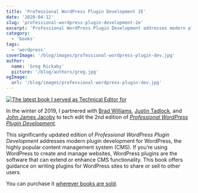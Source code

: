 ```yaml
---
title: 'Professional WordPress Plugin Development 2E'
date: '2020-04-12'
slug: 'professional-wordpress-plugin-development-2e'
excerpt: 'Professional WordPress Plugin Development addresses modern plugin development for WordPress.'
category:
  - 'books'
tags:
  - 'wordpress'
coverImage: '/blog/images/professional-wordpress-plugin-dev.jpg'
author:
  name: 'Greg Rickaby'
  picture: '/blog/authors/greg.jpg'
ogImage:
  url: '/blog/images/professional-wordpress-plugin-dev.jpg'
---
```


[![The latest book I served as Technical Editor for](/blog/images/professional-wordpress-plugin-dev.jpg)](https://amzn.to/2BgCg7i)

In the winter of 2019, I partnered with [Brad Williams](https://strangework.com/), [Justin Tadlock](http://justintadlock.com/), and [John James Jacoby](https://jjj.blog) to tech edit the 2nd edition of _[Professional WordPress Plugin Development](https://amzn.to/2BgCg7i)._

This significantly updated edition of _Professional WordPress Plugin Development_ addresses modern plugin development for WordPress, the highly popular content management system (CMS). If you’re using WordPress to create and manage websites, WordPress plugins are the software that can extend or enhance CMS functionality. This book offers guidance on writing plugins for WordPress sites to share or sell to other users.

You can purchase it [wherever books are sold](https://amzn.to/2BgCg7i).
